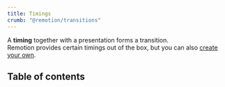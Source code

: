 ```yaml
---
title: Timings
crumb: "@remotion/transitions"
---
```


A **timing** together with a presentation forms a transition.  
Remotion provides certain timings out of the box, but you can also [create your own](/docs/transitions/timings/custom).

## Table of contents


<Timings />
